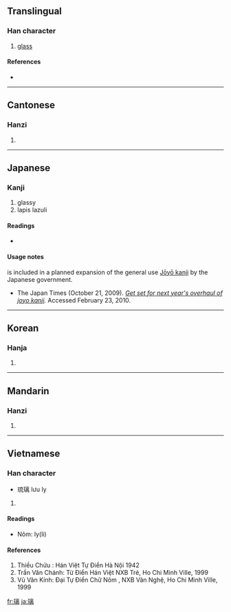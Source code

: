 ==Translingual==

===Han character===
{{Han char|rn=96|rad=玉|as=11|sn=15|four=1012<sub>7</sub>|canj=一土卜山月 (MGYUB)}}

# [[glass]]

====References====
* {{Han ref|kx=0740.260|dkj=21196|dj=1150.170|hdz=21132.050|uh=7483|ud=29827|bh=BCFE|bd=48382}}

----

==Cantonese==

===Hanzi===
{{yue-hanzi|jyut=|y=lei4}}

# {{defn|Cantonese}}

----

==Japanese==

===Kanji===
{{ja-kanji|grade=8|rs=玉11}}

# glassy
# lapis lazuli

====Readings====
* {{ja-readings|on=[[り]] (ri)|nanori=[[あき]] (aki)}}

====Usage notes====
{{PAGENAME}} is included in a planned expansion of the general use [[w:Jōyō kanji|Jōyō kanji]] by the Japanese government.
*The Japan Times (October 21, 2009). ''[http://www.kanjiclinic.com/kc99final.htm Get set for next year's overhaul of joyo kanji].'' Accessed February 23, 2010.

----

==Korean==

===Hanja===
{{ko-hanja|hangeul=리>이|eumhun=|rv=ri>i|mr=ri>i|y=li>i}}

# {{defn|Korean}}

----

==Mandarin==

===Hanzi===
{{cmn-hanzi|pin=[[lí]] ([[li2]])|wg=li<sup>2</sup>}}

# {{defn|Mandarin}}

----

==Vietnamese==

===Han character===
{{vi-hantu|ly(li)}}
* 琉璃 lưu ly

# {{defn|Vietnamese}}
====Readings====
* Nôm: ly(li)
====References====
#Thiều Chửu : Hán Việt Tự Điển  Hà Nội 1942
#Trần Văn Chánh: Từ Điển Hán Việt NXB Trẻ, Ho Chi Minh Ville, 1999
#Vũ Văn Kính: Đại Tự Điển Chữ Nôm , NXB Văn Nghệ, Ho Chi Minh Ville, 1999

[[fr:璃]]
[[ja:璃]]